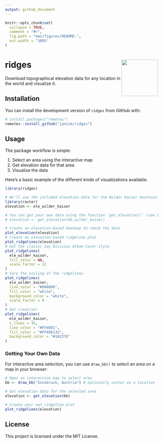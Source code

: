 ```yaml
---
output: github_document
---
```


<!-- README.md is generated from README.Rmd. Please edit that file -->

```r
knitr::opts_chunk$set(
  collapse = TRUE,
  comment = "#>",
  fig.path = "man/figures/README-",
  out.width = "100%"
)
```

# ridges <img src="man/figures/logo.png" align="right" width="120" />

<!-- badges: start -->
<!-- badges: end -->

Download topographical elevation data for any location in the world and visualize it.

## Installation

You can install the development version of `ridges` from GitHub with:

``` r
# install.packages("remotes")
remotes::install_github("jansim/ridges")
```

## Usage

The package workflow is simple:

1. Select an area using the interactive map
2. Get elevation data for that area
3. Visualize the data

Here's a basic example of the different kinds of visualizations available.

```r
library(ridges)

# We'll use the included elevation data for the Wilder Kaiser mountain range
library(raster)
elevation <- ele_wilder_kaiser

# You can get your own data using the function `get_elevation()` (see below on how to select an area)
# elevation <- get_elevation(bb_wilder_kaiser)

# Create an elevation-based heatmap to check the data
plot_elevation(elevation)
# Create an elevation-based ridgeline plot
plot_ridgelines(elevation)
# Get the classic Joy Division Album Cover style
plot_ridgelines(
  ele_wilder_kaiser,
  fill_color = NA,
  scale_factor = 12
)
# Vary the styling of the ridgelines
plot_ridgelines(
  ele_wilder_kaiser,
  line_color = "#000000",
  fill_color = "white",
  background_color = "white",
  scale_factor = 8
)
# Get creative!
plot_ridgelines(
  ele_wilder_kaiser,
  n_lines = 35,
  line_color = "#FF4081",
  fill_color = "#FF408133",
  background_color = "#1A237E"
)
```

### Getting Your Own Data

For interactive area selection, you can use `draw_bb()` to select an area on a map in your browser:

```r
# Open an interactive map to select area
bb <- draw_bb("Innsbruck, Austria") # optionally center on a location

# Get elevation data for the selected area
elevation <- get_elevation(bb)

# Create your own ridgeline plot
plot_ridgelines(elevation)
```

## License

This project is licensed under the MIT License.

